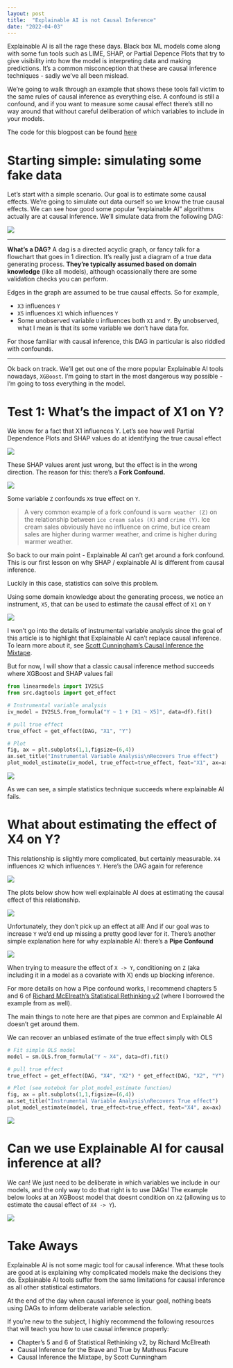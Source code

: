 ```yaml
---
layout: post
title:  "Explainable AI is not Causal Inference"
date: "2022-04-03"
---
```


Explainable AI is all the rage these days. Black box ML models come along with some fun tools such as LIME, SHAP, or Partial Depence Plots that try to give visibility into how the model is interpreting data and making predictions. It's a common misconception that these are causal inference techniques - sadly we've all been mislead.

We're going to walk through an example that shows these tools fall victim to the same rules of causal inference as everything else. A confound is still a confound, and if you want to measure some causal effect there's still no way around that without careful deliberation of which variables to include in your models.

The code for this blogpost can be found [here](https://github.com/kylejcaron/case_studies/blob/master/Explainable%20AI%20vs%20Causal%20Inference.ipynb)

# Starting simple: simulating some fake data

Let's start with a simple scenario. Our goal is to estimate some causal effects. We're going to simulate out data ourself so we know the true causal effects. We can see how good some popular "explainable AI" algorithms actually are at causal inference. We'll simulate data from the following DAG:

![](/assets/img/explainable_ai_dag1.png){fig-align="center"}

---

__What's a DAG?__ A dag is a directed acyclic graph, or fancy talk for a flowchart that goes in 1 direction. It's really just a diagram of a true data generating process. __They're typically assumed based on domain knowledge__ (like all models), although ocassionally there are some validation checks you can perform.

Edges in the graph are assumed to be true causal effects. So for example,

 * `X3` influences `Y`
 * `X5` influences `X1` which influences `Y`
 * Some unobserved variable `U` influences both `X1` and `Y`. By unobserved, what I mean is that its some variable we don't have data for.

For those familiar with causal inference, this DAG in particular is also riddled with confounds.

---

Ok back on track. We'll get out one of the more popular Explainable AI tools nowadays, `XGBoost`. I'm going to start in the most dangerous way possible - I'm going to toss everything in the model. 

# Test 1: What's the impact of X1 on Y?

We know for a fact that X1 influences Y. Let's see how well Partial Dependence Plots and SHAP values do at identifying the true causal effect


![](/assets/img/explainable_ai_fig2.png){fig-align="center"}


These SHAP values arent just wrong, but the effect is in the wrong direction. The reason for this: there's a __Fork Confound.__


![](/assets/img/explainable_ai_fig3.png){fig-align="center"}


Some variable `Z` confounds `X`s true effect on `Y`. 

> A very common example of a fork confound is `warm weather (Z)` on the relationship between `ice cream sales (X)` and `crime (Y)`. Ice cream sales obviously have no influence on crime, but ice cream sales are higher during warmer weather, and crime is higher during warmer weather.


So back to our main point - Explainable AI can't get around a fork confound. This is our first lesson on why SHAP / explainable AI is different from causal inference. 

Luckily in this case, statistics can solve this problem.

Using some domain knowledge about the generating process, we notice an instrument, `X5`, that can be used to estimate the causal effect of `X1` on `Y`


![](/assets/img/explainable_ai_fig4.png){fig-align="center"}


I won't go into the details of instrumental variable analysis since the goal of this article is to highlight that Explainable AI can't replace causal inference. To learn more about it, see [Scott Cunningham's Causal Inference the Mixtape](https://mixtape.scunning.com/instrumental-variables.html?panelset=python-code&panelset1=python-code2).

But for now, I will show that a classic causal inference method succeeds where XGBoost and SHAP values fail

```python
from linearmodels import IV2SLS
from src.dagtools import get_effect

# Instrumental variable analysis
iv_model = IV2SLS.from_formula("Y ~ 1 + [X1 ~ X5]", data=df).fit()

# pull true effect
true_effect = get_effect(DAG, "X1", "Y")

# Plot
fig, ax = plt.subplots(1,1,figsize=(6,4))
ax.set_title("Instrumental Variable Analysis\nRecovers True effect")
plot_model_estimate(iv_model, true_effect=true_effect, feat="X1", ax=ax)
```

![](/assets/img/explainable_ai_fig5.png){fig-align="center"}

As we can see, a simple statistics technique succeeds where explainable AI fails.

# What about estimating the effect of X4 on Y?

This relationship is slightly more complicated, but certainly measurable. `X4` influences `X2` which influences `Y`. Here's the DAG again for reference

![](/assets/img/explainable_ai_dag1.png){fig-align="center"}

The plots below show how well explainable AI does at estimating the causal effect of this relationship. 


![](/assets/img/explainable_ai_fig6.png){fig-align="center"}

Unfortunately, they don't pick up an effect at all! And if our goal was to increase `Y` we'd end up missing a pretty good lever for it. There's another simple explanation here for why explainable AI: there's a __Pipe Confound__

![](/assets/img/explainable_ai_fig7.png){fig-align="center"}

When trying to measure the effect of `X -> Y`, conditioning on `Z` (aka including it in a model as a covariate with X) ends up blocking inference. 

For more details on how a Pipe confound works, I recommend chapters 5 and 6 of [Richard McElreath's Statistical Rethinking v2](https://xcelab.net/rm/statistical-rethinking/) (where I borrowed the example from as well).

The main things to note here are that pipes are common and Explainable AI doesn't get around them.

We can recover an unbiased estimate of the true effect simply with OLS

```python
# Fit simple OLS model
model = sm.OLS.from_formula("Y ~ X4", data=df).fit()

# pull true effect
true_effect = get_effect(DAG, "X4", "X2") * get_effect(DAG, "X2", "Y")

# Plot (see notebok for plot_model_estimate function)
fig, ax = plt.subplots(1,1,figsize=(6,4))
ax.set_title("Instrumental Variable Analysis\nRecovers True effect")
plot_model_estimate(model, true_effect=true_effect, feat="X4", ax=ax)
```

![](/assets/img/explainable_ai_fig8.png){fig-align="center"}


# Can we use Explainable AI for causal inference at all?

We can! We just need to be deliberate in which variables we include in our models, and the only way to do that right is to use DAGs! The example below looks at an XGBoost model that doesnt condition on `X2` (allowing us to estimate the causal effect of `X4 -> Y`).

![](/assets/img/explainable_ai_fig9.png){fig-align="center"}


# Take Aways

Explainable AI is not some magic tool for causal inference. What these tools are good at is explaining why complicated models make the decisions they do. Explainable AI tools suffer from the same limitations for causal inference as all other statistical estimators.

At the end of the day when causal inference is your goal, nothing beats using DAGs to inform deliberate variable selection.

If you're new to the subject, I highly recommend the following resources that will teach you how to use causal inference properly:

 * Chapter's 5 and 6 of Statistical Rethinking v2, by Richard McElreath
 * Causal Inference for the Brave and True by Matheus Facure
 * Causal Inference the Mixtape, by Scott Cunningham
